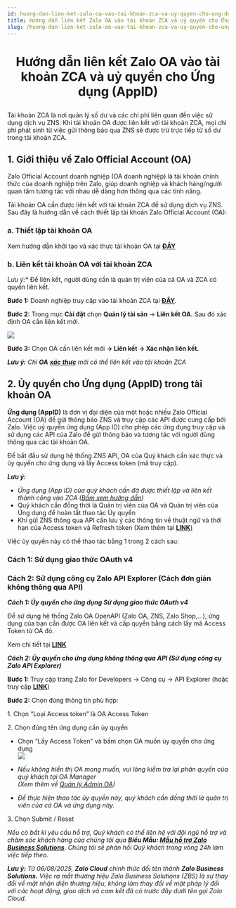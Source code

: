 ```yaml
---
id: huong-dan-lien-ket-zalo-oa-vao-tai-khoan-zca-va-uy-quyen-cho-ung-dung-appid
title: Hướng dẫn liên kết Zalo OA vào tài khoản ZCA và uỷ quyền cho Ứng dụng (AppID)
slug: /huong-dan-lien-ket-zalo-oa-vao-tai-khoan-zca-va-uy-quyen-cho-ung-dung-appid
---
```


# <p align="center">Hướng dẫn liên kết Zalo OA vào tài khoản ZCA và uỷ quyền cho Ứng dụng (AppID)</p>

Tài khoản ZCA là nơi quản lý số dư và các chi phí liên quan đến việc sử dụng dịch vụ ZNS. Khi tài khoản OA được liên kết với tài khoản ZCA, mọi chi phí phát sinh từ việc gửi thông báo qua ZNS sẽ được trừ trực tiếp từ số dư trong tài khoản ZCA.

## 1. Giới thiệu về Zalo Official Account (OA) [](https://zalo.cloud/zns/guidelines/create-oa#gi%E1%BB%9Bi-thi%E1%BB%87u-t%C3%A0i-kho%E1%BA%A3n-zalo-official-account-oa) 

Zalo Official Account doanh nghiệp (OA doanh nghiệp) là tài khoản chính thức của doanh nghiệp trên Zalo, giúp doanh nghiệp và khách hàng/người quan tâm tương tác với nhau dễ dàng hơn thông qua các tính năng.

Tài khoản OA cần được liên kết với tài khoản ZCA để sử dụng dịch vụ ZNS. Sau đây là hướng dẫn về cách thiết lập tài khoản Zalo Official Account (OA):

### a. Thiết lập tài khoản OA

Xem hướng dẫn khởi tạo và xác thực tài khoản OA tại [**ĐÂY**](https://oa.zalo.me/home/documents/guides/khoi-tao-zalo-official-account_61)


### b. Liên kết tài khoản OA với tài khoản ZCA

*Lưu ý:** Để liên kết, người dùng cần là quản trị viên của cả OA và ZCA có quyền liên kết.

**Bước 1:** Doanh nghiệp truy cập vào tài khoản ZCA tại [**ĐÂY**](https://account.zalo.cloud/QBU7GBG7N6WDDJAA8/spending/overview).


**Bước 2:** Trong mục **Cài đặt** chọn **Quản lý tài sản** → **Liên kết OA.** Sau đó xác định OA cần liên kết mới.

<p style={{ textAlign: "center" }}>
  <img src="https://stc-oa.zdn.vn/uploads/a2daac7d6f7a1170f6bd70fdc37c9b9f.png" />
</p>


**Bước 3:** Chọn OA cần liên kết mới **→ Liên kết → Xác nhận liên kết.**

_**Lưu ý:**_ _Chỉ_ _**OA**_ [_**xác thực**_](https://oa.zalo.me/home/resources/guides/huong-dan-xac-thuc-tai-khoan-official-account-cho-doanh-nghiep_70) _mới có thể liên kết vào tài khoản ZCA_


## 2. Ủy quyền cho Ứng dụng (AppID) trong tài khoản OA

**Ứng dụng (AppID)** là đơn vị đại diện của một hoặc nhiều Zalo Official Account (OA) để gửi thông báo ZNS và truy cập các API được cung cấp bởi Zalo. Việc uỷ quyền ứng dụng (App ID) cho phép các ứng dụng truy cập và sử dụng các API của Zalo để gửi thông báo và tương tác với người dùng thông qua các tài khoản OA.

Để bắt đầu sử dụng hệ thống ZNS API, OA của Quý khách cần xác thực và ủy quyền cho ứng dụng và lấy Access token (mã truy cập).

_**Lưu ý:**_

- _Ứng dụng (App ID) của quý khách cần đã được thiết lập và liên kết thành công vào ZCA (_[_Bấm xem hướng dẫn_](https://zalo.cloud/zns/guidelines/huong-dan-lien-ket-ung-dung-appid-vao-tai-khoan-zalo-cloud-account-zca)_)_
- Quý khách cần đồng thời là Quản trị viên của OA và Quản trị viên của Ứng dụng để hoàn tất thao tác Ủy quyền
- Khi gửi ZNS thông qua API cần lưu ý các thông tin về thuật ngữ và thời hạn của Access token và Refresh token (Xem thêm tại [**LINK**)](https://developers.zalo.me/docs/official-account/bat-dau/xac-thuc-va-uy-quyen-cho-ung-dung-new)

Việc ủy quyền này có thể thao tác bằng 1 trong 2 cách sau:

### Cách 1: Sử dụng giao thức OAuth v4

### Cách 2: Sử dụng công cụ Zalo API Explorer (Cách đơn giản không thông qua API)

_**Cách 1: Ủy quyền cho ứng dụng Sử dụng giao thức OAuth v4**_

Để sử dụng hệ thống Zalo OA OpenAPI (Zalo OA, ZNS, Zalo Shop,...), ứng dụng của bạn cần được OA liên kết và cấp quyền bằng cách lấy mã Access Token từ OA đó.

Xem chi tiết tại [**LINK**](https://developers.zalo.me/docs/official-account/bat-dau/xac-thuc-va-uy-quyen-cho-ung-dung-new)

_**Cách 2: Ủy quyền cho ứng dụng không thông qua API (Sử dụng công cụ Zalo API Explorer)**_

**Bước 1:** Truy cập trang Zalo for Developers → Công cụ → API Explorer (hoặc truy cập [**LINK**](https://developers.zalo.me/tools/explorer/))

**Bước 2:** Chọn đúng thông tin phù hợp:

1\. Chọn “Loại Access token” là OA Access Token

2\. Chọn đúng tên ứng dụng cần ủy quyền

- Chọn “Lấy Access Token” và bấm chọn OA muốn ủy quyền cho ứng dụng   
  ![](https://stc-oa.zdn.vn/uploads/3caa6609cc62fb2234ff67a8cc8e6424.png)

- *Nếu không hiển thị OA mong muốn, vui lòng kiểm tra lại phân quyền của quý khách tại OA Manager*    
  _(Xem thêm về_ [_Quản lý Admin OA_](https://oa.zalo.me/home/documents/guides/quan-ly-admin-oa_83)_)_

- _Để thực hiện thao tác ủy quyền này, quý khách cần đồng thời là quản trị viên của cả OA và ứng dụng này._

3\. Chọn Submit / Reset

_Nếu có bất kì yêu cầu hỗ trợ, Quý khách có thể liên hệ với đội ngũ hỗ trợ và chăm sóc khách hàng của chúng tôi qua **Biểu Mẫu: [Mẫu hỗ trợ Zalo Business Solutions](https://go.zalo.me/SupportZBS )**. Chúng tôi sẽ phản hồi Quý khách trong vòng 24h làm việc tiếp theo._

_**Lưu ý:**_ _Từ 06/08/2025, **Zalo Cloud** chính thức đổi tên thành **Zalo Business Solutions.** Việc ra mắt thương hiệu Zalo Business Solutions (ZBS) là sự thay đổi về mặt nhận diện thương hiệu, không làm thay đổi về mặt pháp lý đối với các hoạt động, giao dịch và cam kết đã có trước đây dưới tên gọi Zalo Cloud._
